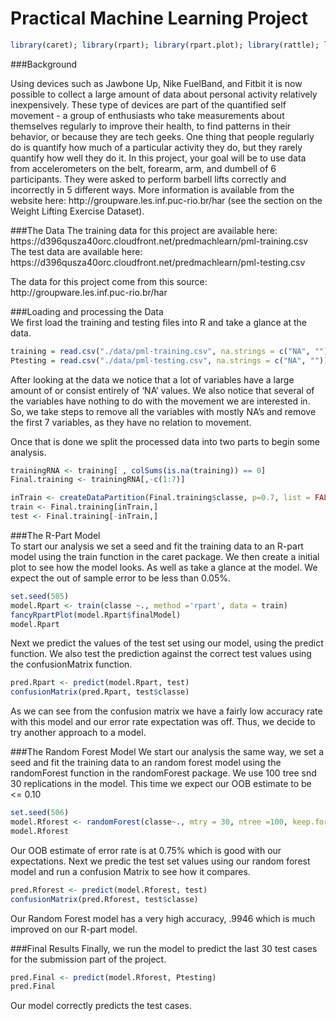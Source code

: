 Practical Machine Learning Project
========================================================
```r
library(caret); library(rpart); library(rpart.plot); library(rattle); library(randomForest)
```

###Background

Using devices such as Jawbone Up, Nike FuelBand, and Fitbit it is now possible to collect a large amount of data about personal activity relatively inexpensively. These type of devices are part of the quantified self movement - a group of enthusiasts who take measurements about themselves regularly to improve their health, to find patterns in their behavior, or because they are tech geeks. One thing that people regularly do is quantify how much of a particular activity they do, but they rarely quantify how well they do it. In this project, your goal will be to use data from accelerometers on the belt, forearm, arm, and dumbell of 6 participants. They were asked to perform barbell lifts correctly and incorrectly in 5 different ways. More information is available from the website here: http://groupware.les.inf.puc-rio.br/har (see the section on the Weight Lifting Exercise Dataset). 

###The Data
The training data for this project are available here: https://d396qusza40orc.cloudfront.net/predmachlearn/pml-training.csv  
The test data are available here: https://d396qusza40orc.cloudfront.net/predmachlearn/pml-testing.csv

The data for this project come from this source: http://groupware.les.inf.puc-rio.br/har  


###Loading and processing the Data  
We first load the training and testing files into R and take a glance at the data.
```r

training = read.csv("./data/pml-training.csv", na.strings = c("NA", ""))
Ptesting = read.csv("./data/pml-testing.csv", na.strings = c("NA", ""))

```  
After looking at the data we notice that a lot of variables have a large amount of or consist entirely of 'NA' values.  We also notice that several of the variables have nothing to do with the movement we are interested in. So, we take steps to remove all the variables with mostly NA's and remove the first 7 variables, as they have no relation to movement.

Once that is done we split the processed data into two parts to begin some analysis.
```r
trainingRNA <- training[ , colSums(is.na(training)) == 0]
Final.training <- trainingRNA[,-c(1:7)]

inTrain <- createDataPartition(Final.training$classe, p=0.7, list = FALSE)
train <- Final.training[inTrain,]
test <- Final.training[-inTrain,]
```
  
###The R-Part Model  
To start our analysis we set a seed and fit the training data to an R-part model using the train function in the caret package.  We then create a initial plot to see how the model looks.  As well as take a glance at the model. We expect the out of sample error to be less than 0.05%.

```r
set.seed(505)
model.Rpart <- train(classe ~., method ='rpart', data = train)
fancyRpartPlot(model.Rpart$finalModel)
model.Rpart
```  
  
Next we predict the values of the test set using our model, using the predict function.  We also test the prediction against the correct test values using the confusionMatrix function.
```r
pred.Rpart <- predict(model.Rpart, test)
confusionMatrix(pred.Rpart, test$classe)
```
As we can see from the confusion matrix we have a fairly low accuracy rate with this model and our error rate expectation was off.  Thus, we decide to try another approach to a model.

###The Random Forest Model
We start our analysis the same way, we set a seed and fit the training data to an random forest model using the randomForest function in the randomForest package. We use 100 tree snd 30 replications in the model. This time we expect our OOB estimate to be <= 0.10
```r
set.seed(506)
model.Rforest <- randomForest(classe~., mtry = 30, ntree =100, keep.forest = TRUE, importance = TRUE, proximity = TRUE, data = train)
model.Rforest
```
Our OOB estimate of error rate is at 0.75% which is good with our expectations.  Next we predic the test set values using our random forest model and run a confusion Matrix to see how it compares.


```r
pred.Rforest <- predict(model.Rforest, test)
confusionMatrix(pred.Rforest, test$classe)
```
Our Random Forest model has a very high accuracy, .9946 which is much improved on our R-part model.

###Final Results
Finally, we run the model to predict the last 30 test cases for the submission part of the project.

```r
pred.Final <- predict(model.Rforest, Ptesting)
pred.Final
```

Our model correctly predicts the test cases.